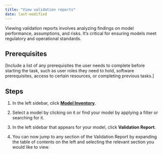 ```yaml
---
title: "View validation reports"
date: last-modified
---
```


Viewing validation reports involves analyzing findings on model performance, assumptions, and risks. It's critical for ensuring models meet regulatory and operational standards.

## Prerequisites

[Include a list of any prerequisites the user needs to complete before starting the task, such as user roles they need to hold, software prerequisites, access to certain resources, or completing previous tasks.]

## Steps

1. In the left sidebar, click [**Model Inventory**](https://app.prod.validmind.ai/model-inventory).

2. Select a model by clicking on it or find your model by applying a filter or searching for it.

3. In the left sidebar that appears for your model, click **Validation Report**.

4. You can now jump to any section of the Validation Report by expanding the table of contents on the left and selecting the relevant section you would like to view.

<!---
## Troubleshooting

[Include any common issues or errors that may arise during the task and how to resolve them.]

## What's next

[Summarize the task and provide any next steps or resources for the user to continue their learning or work.]
--->
